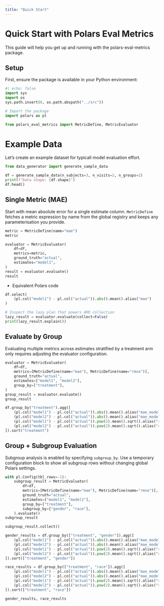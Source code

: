 ```yaml
---
title: "Quick Start"
---
```


# Quick Start with Polars Eval Metrics

This guide will help you get up and running with the polars-eval-metrics package.

## Setup

First, ensure the package is available in your Python environment:

```python
#| echo: false
import sys
import os
sys.path.insert(0, os.path.abspath("../src"))
```

   ```python
# Import the package
import polars as pl

from polars_eval_metrics import MetricDefine, MetricEvaluator
```

# Example Data 

Let's create an example dataset for typicall 
model evaluation effort. 

```python
from data_generator import generate_sample_data

df = generate_sample_data(n_subjects=3, n_visits=2, n_groups=2)
print(f"Data shape: {df.shape}")
df.head()
```

## Single Metric (MAE)

Start with mean absolute error for a single estimate column. `MetricDefine` fetches a metric expression by name from the global registry and keeps any parameterisation you provide.

```python
metric = MetricDefine(name="mae")
metric
```

```python
evaluator = MetricEvaluator(
    df=df,
    metrics=metric,
    ground_truth="actual",
    estimates="model1",
)
result = evaluator.evaluate()
result
```



- Equivalent Polars code

::: {.callout-note title="Polars equivalent"}
```python
df.select(
    (pl.col("model1") - pl.col("actual")).abs().mean().alias("mae")
)
```
:::

```python
# Inspect the lazy plan that powers ARD collection
lazy_result = evaluator.evaluate(collect=False)
print(lazy_result.explain())
```

## Evaluate by Group

Evaluating multiple metrics across estimates stratified by a treatment arm only requires adjusting the evaluator configuration.

```python
evaluator = MetricEvaluator(
    df=df,
    metrics=[MetricDefine(name="mae"), MetricDefine(name="rmse")],
    ground_truth="actual",
    estimates=["model1", "model2"],
    group_by=["treatment"],
)
group_result = evaluator.evaluate()
group_result
```



::: {.callout-note title="Polars equivalent"}
```python
df.group_by("treatment").agg([
    (pl.col("model1") - pl.col("actual")).abs().mean().alias("mae_model1"),
    (pl.col("model2") - pl.col("actual")).abs().mean().alias("mae_model2"),
    (pl.col("model1") - pl.col("actual")).pow(2).mean().sqrt().alias("rmse_model1"),
    (pl.col("model2") - pl.col("actual")).pow(2).mean().sqrt().alias("rmse_model2"),
]).sort("treatment")
```
:::

## Group + Subgroup Evaluation

Subgroup analysis is enabled by specifying `subgroup_by`. Use a temporary configuration block to show all subgroup rows without changing global Polars settings.

```python
with pl.Config(tbl_rows=-1):
    subgroup_result = MetricEvaluator(
        df=df,
        metrics=[MetricDefine(name="mae"), MetricDefine(name="rmse")],
        ground_truth="actual",
        estimates=["model1", "model2"],
        group_by=["treatment"],
        subgroup_by=["gender", "race"],
    ).evaluate()
subgroup_result
```

```python
subgroup_result.collect()
```

::: {.callout-note title="Polars equivalent"}
```python
gender_results = df.group_by(["treatment", "gender"]).agg([
    (pl.col("model1") - pl.col("actual")).abs().mean().alias("mae_model1"),
    (pl.col("model2") - pl.col("actual")).abs().mean().alias("mae_model2"),
    (pl.col("model1") - pl.col("actual")).pow(2).mean().sqrt().alias("rmse_model1"),
    (pl.col("model2") - pl.col("actual")).pow(2).mean().sqrt().alias("rmse_model2"),
]).sort(["treatment", "gender"])

race_results = df.group_by(["treatment", "race"]).agg([
    (pl.col("model1") - pl.col("actual")).abs().mean().alias("mae_model1"),
    (pl.col("model2") - pl.col("actual")).abs().mean().alias("mae_model2"),
    (pl.col("model1") - pl.col("actual")).pow(2).mean().sqrt().alias("rmse_model1"),
    (pl.col("model2") - pl.col("actual")).pow(2).mean().sqrt().alias("rmse_model2"),
]).sort(["treatment", "race"])

gender_results, race_results
```
:::


